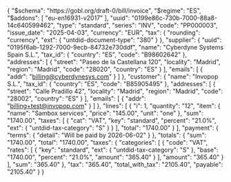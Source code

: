 {
    "$schema": "https://gobl.org/draft-0/bill/invoice",
    "$regime": "ES",
    "$addons": [
        "eu-en16931-v2017"
    ],
    "uuid": "0199e86c-730b-7000-88a8-14c640599462",
    "type": "standard",
    "series": "INV",
    "code": "PP000003",
    "issue_date": "2025-04-03",
    "currency": "EUR",
    "tax": {
        "rounding": "currency",
        "ext": {
            "untdid-document-type": "380"
        }
    },
    "supplier": {
        "uuid": "0195f6ab-1292-7000-9ecb-84732e730ddf",
        "name": "Cyberdyne Systems Spain S.L.",
        "tax_id": {
            "country": "ES",
            "code": "B98602642"
        },
        "addresses": [
            {
                "street": "Paseo de la Castellana 120",
                "locality": "Madrid",
                "region": "Madrid",
                "code": "28020",
                "country": "ES"
            }
        ],
        "emails": [
            {
                "addr": "billing@cyberdynesys.com"
            }
        ]
    },
    "customer": {
        "name": "Invopop S.L.",
        "tax_id": {
            "country": "ES",
            "code": "B85905495"
        },
        "addresses": [
            {
                "street": "Calle Pradillo 42",
                "locality": "Madrid",
                "region": "Madrid",
                "code": "28002",
                "country": "ES"
            }
        ],
        "emails": [
            {
                "addr": "billing+test@invopop.com"
            }
        ]
    },
    "lines": [
        {
            "i": 1,
            "quantity": "12",
            "item": {
                "name": "Sambox services",
                "price": "145.00",
                "unit": "one"
            },
            "sum": "1740.00",
            "taxes": [
                {
                    "cat": "VAT",
                    "key": "standard",
                    "percent": "21.0%",
                    "ext": {
                        "untdid-tax-category": "S"
                    }
                }
            ],
            "total": "1740.00"
        }
    ],
    "payment": {
        "terms": {
            "detail": "Will be paid by 2026-06-02"
        }
    },
    "totals": {
        "sum": "1740.00",
        "total": "1740.00",
        "taxes": {
            "categories": [
                {
                    "code": "VAT",
                    "rates": [
                        {
                            "key": "standard",
                            "ext": {
                                "untdid-tax-category": "S"
                            },
                            "base": "1740.00",
                            "percent": "21.0%",
                            "amount": "365.40"
                        }
                    ],
                    "amount": "365.40"
                }
            ],
            "sum": "365.40"
        },
        "tax": "365.40",
        "total_with_tax": "2105.40",
        "payable": "2105.40"
    }
}
